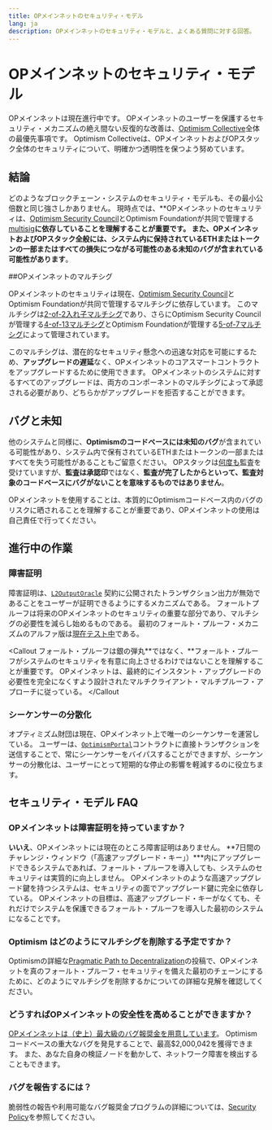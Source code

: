 ```yaml
---
title: OPメインネットのセキュリティ・モデル
lang: ja
description: OPメインネットのセキュリティ・モデルと、よくある質問に対する回答。
---
```



# OPメインネットのセキュリティ・モデル

OPメインネットは現在進行中です。
OPメインネットのユーザーを保護するセキュリティ・メカニズムの絶え間ない反復的な改善は、[Optimism Collective](https://community.optimism.io/docs/governance/)全体の最優先事項です。
Optimism Collectiveは、OPメインネットおよびOPスタック全体のセキュリティについて、明確かつ透明性を保つよう努めています。

## 結論

どのようなブロックチェーン・システムのセキュリティ・モデルも、その最小公倍数と同じ強さしかありません。
現時点では、**OPメインネットのセキュリティは、[Optimism Security Council](https://gov.optimism.io/t/intro-to-optimisms-security-council/6885)とOptimism Foundationが共同で管理する[multisig](https://etherscan.io/address/0x5a0Aae59D09fccBdDb6C6CcEB07B7279367C3d2A)**に依存していることを理解することが重要です。
また、OPメインネットおよびOPスタック全般には、システム内に保持されているETHまたはトークンの一部またはすべての損失につながる可能性のある未知のバグが含まれている可能性があります**。

##OPメインネットのマルチシグ

OPメインネットのセキュリティは現在、[Optimism Security Council](https://gov.optimism.io/t/intro-to-optimisms-security-council/6885)とOptimism Foundationが共同で管理するマルチシグに依存しています。
このマルチシグは[2-of-2入れ子マルチシグ](https://etherscan.io/address/0x5a0Aae59D09fccBdDb6C6CcEB07B7279367C3d2A)であり、さらにOptimism Security Councilが管理する[4-of-13マルチシグ](https://etherscan.io/address/0xc2819DC788505Aac350142A7A707BF9D03E3Bd03)とOptimism Foundationが管理する[5-of-7マルチシグ](https://etherscan.io/address/0x847B5c174615B1B7fDF770882256e2D3E95b9D92)によって管理されています。

このマルチシグは、潜在的なセキュリティ懸念への迅速な対応を可能にするため、**アップグレードの遅延**なく、OPメインネットのコアスマートコントラクトをアップグレードするために使用できます。
OPメインネットのシステムに対するすべてのアップグレードは、両方のコンポーネントのマルチシグによって承認される必要があり、どちらかがアップグレードを拒否することができます。

## バグと未知

他のシステムと同様に、**Optimismのコードベースには未知のバグ**が含まれている可能性があり、システム内で保有されているETHまたはトークンの一部またはすべてを失う可能性があることもご留意ください。
OPスタックは[何度も](https://github.com/ethereum-optimism/optimism/tree/v1.1.4/technical-documents/security-reviews)監査を受けていますが、**監査は承認印**ではなく、**監査が完了したからといって、監査対象のコードベースにバグがないことを意味するものではありません**。

OPメインネットを使用することは、本質的にOptimismコードベース内のバグのリスクに晒されることを理解することが重要であり、OPメインネットの使用は自己責任で行ってください。

## 進行中の作業

### 障害証明

障害証明は、[`L2OutputOracle`](https://github.com/ethereum-optimism/optimism/blob/5877ee24cc9aaef5848c1372e0e196707fb336a0/packages/contracts-bedrock/src/L1/L2OutputOracle.sol) 契約に公開されたトランザクション出力が無効であることをユーザーが証明できるようにするメカニズムである。
フォールトプルーフは将来のOPメインネットのセキュリティの重要な部分であり、マルチシグの必要性を減らし始めるものである。
最初のフォールト・プルーフ・メカニズムのアルファ版は[現在テスト中](https://blog.oplabs.co/building-a-fault-proof-system/)である。

<Callout
フォールト・プルーフは銀の弾丸**ではなく、**フォールト・プルーフがシステムのセキュリティを有意に向上させるわけではないことを理解することが重要です。
OPメインネットは、最終的にインスタント・アップグレードの必要性を完全になくすよう設計されたマルチクライアント・マルチプルーフ・アプローチに従っている。
</Callout

### シーケンサーの分散化

オプティミズム財団は現在、OPメインネット上で唯一のシーケンサーを運営している。
ユーザーは、[`OptimismPortal`](https://github.com/ethereum-optimism/optimism/blob/5877ee24cc9aaef5848c1372e0e196707fb336a0/packages/contracts-bedrock/src/L1/OptimismPortal.sol)コントラクトに直接トランザクションを送信することで、常にシーケンサーをバイパスすることができますが、シーケンサーの分散化は、ユーザーにとって短期的な停止の影響を軽減するのに役立ちます。

## セキュリティ・モデル FAQ

### OPメインネットは障害証明を持っていますか？

**いいえ**、OPメインネットには現在のところ障害証明はありません。
**7日間のチャレンジ・ウィンドウ（「高速アップグレード・キー」）***内にアップグレードできるシステムであれば、フォールト・プルーフを導入しても、システムのセキュリティは実質的に向上しません。
OPメインネットのような高速アップグレード鍵を持つシステムは、セキュリティの面でアップグレード鍵に完全に依存している。
OPメインネットの目標は、高速アップグレード・キーがなくても、それだけでシステムを保護できるフォールト・プルーフを導入した最初のシステムになることです。

### Optimism はどのようにマルチシグを削除する予定ですか？

Optimismの詳細な[Pragmatic Path to Decentralization](https://web.archive.org/web/20230331065342/https://medium.com/ethereum-optimism/our-pragmatic-path-to-decentralization-cb5805ca43c1)の投稿で、OPメインネットを真のフォールト・プルーフ・セキュリティを備えた最初のチェーンにするために、どのようにマルチシグを削除するかについての詳細な見解を確認してください。

### どうすればOPメインネットの安全性を高めることができますか？

[OPメインネットは（史上）最大級のバグ報奨金を用意しています](/chain/security/security-policy)。
Optimismコードベースの重大なバグを発見することで、最高$2,000,042を獲得できます。
また、あなた自身の検証ノードを動かして、ネットワーク障害を検出することもできます。

### バグを報告するには？

脆弱性の報告や利用可能なバグ報奨金プログラムの詳細については、[Security Policy](/chain/security/security-policy)を参照してください。
